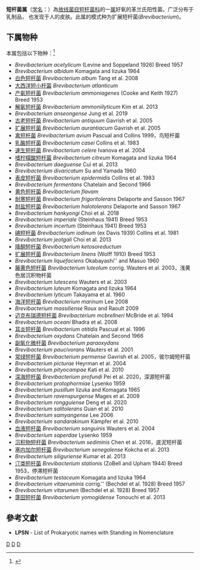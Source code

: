 {{Automatic taxobox
| taxon = Brevibacterium
| authority = (Breed，1953) Collins et al.,1980
| type species = 扩展短杆菌<br>''Brevibacterium linens''
| type species authority = (Wolff, 1910) Breed, 1953
}}
'''短杆菌属'''（[[学名|学名]]：{{lang|la|''Brevibacterium''}}）為[[放线菌目|放线菌目]][[短杆菌科|短杆菌科]]的一[[属|属]]好氧的革兰氏阳性菌。广泛分布于乳制品， 也发现于人的皮肤。此属的模式种为扩展短杆菌(''Brevibacterium '')。

==下属物种==
本属包括以下物种：<ref>{{cite web |title=Brevibacterium Breed, 1953 |url=https://www.gbif.org/species/3224718 |website=GBIF}}</ref>
* ''Brevibacterium acetylicum'' (Levine and Soppeland 1926) Breed 1957
* ''Brevibacterium albidum'' Komagata and Iizuka 1964
* [[白色短杆菌|白色短杆菌]] ''Brevibacterium album'' Tang et al. 2008
* [[大西洋短小杆菌|大西洋短小杆菌]] ''Brevibacterium atlanticum''
* [[产氨短杆菌|产氨短杆菌]] ''Brevibacterium ammoniagenes'' (Cooke and Keith 1927) Breed 1953
* [[解氨短杆菌|解氨短杆菌]] ''Brevibacterium ammoniilyticum'' Kim et al. 2013
* ''Brevibacterium anseongense'' Jung et al. 2019
* [[古老短杆菌|古老短杆菌]] ''Brevibacterium antiquum'' Gavrish et al. 2005
* [[扩展短杆菌|扩展短杆菌]] ''Brevibacterium aurantiacum'' Gavrish et al. 2005
* [[禽短杆菌|禽短杆菌]] ''Brevibacterium avium'' Pascual and Collins 1999，鸟短杆菌
* [[乳酪短杆菌|乳酪短杆菌]] ''Brevibacterium casei'' Collins et al. 1983
* [[速生短杆菌|速生短杆菌]] ''Brevibacterium celere'' Ivanova et al. 2004
* [[嗜柠檬酸短杆菌|嗜柠檬酸短杆菌]] ''Brevibacterium citreum'' Komagata and Iizuka 1964
* ''Brevibacterium daeguense'' Cui et al. 2013
* ''Brevibacterium divaricatum'' Su and Yamada 1960
* [[表皮短杆菌|表皮短杆菌]] ''Brevibacterium epidermidis'' Collins et al. 1983
* ''Brevibacterium fermentans'' Chatelain and Second 1966
* [[黄色短杆菌|黄色短杆菌]] ''Brevibacterium flavam''
* [[耐寒短杆菌|耐寒短杆菌]] ''Brevibacterium frigoritolerans'' Delaporte and Sasson 1967
* [[耐盐短杆菌|耐盐短杆菌]] ''Brevibacterium halotolerans'' Delaporte and Sasson 1967
* ''Brevibacterium hankyongi'' Choi et al. 2018
* ''Brevibacterium imperiale'' (Steinhaus 1941) Breed 1953
* ''Brevibacterium incertum'' (Steinhaus 1941) Breed 1953
* [[碘短杆菌|碘短杆菌]] ''Brevibacterium iodinum'' (ex Davis 1939) Collins et al. 1981
* ''Brevibacterium jeotgali'' Choi et al. 2013
* [[降酮短杆菌|降酮短杆菌]] ''Brevibacterium ketosoreductum''
* [[扩展短杆菌|扩展短杆菌]] ''Brevibacterium linens'' (Wolff 1910) Breed 1953
* ''Brevibacterium liquefaciens'' Okabayashi'' and Masuo 1960
* [[藤黄色短杆菌|藤黄色短杆菌]] ''Brevibacterium luteolum'' corrig. Wauters et al. 2003，浅黄色居沉积物杆菌
* ''Brevibacterium lutescens'' Wauters et al. 2003
* ''Brevibacterium luteum'' Komagata and Iizuka 1964
* ''Brevibacterium lyticum'' Takayama et al. 1960
* [[海洋短杆菌|海洋短杆菌]] ''Brevibacterium marinum'' Lee 2008
* ''Brevibacterium massiliense'' Roux and Raoult 2009
* [[迈克布瑞德短杆菌|迈克布瑞德短杆菌]] ''Brevibacterium mcbrellneri'' McBride et al. 1994
* ''Brevibacterium oceani'' Bhadra et al. 2008
* [[耳炎短杆菌|耳炎短杆菌]] ''Brevibacterium otitidis'' Pascual et al. 1996
* ''Brevibacterium oxydans'' Chatelain and Second 1966
* [[副氧化微杆菌|副氧化微杆菌]] ''Brevibacterium  paraoxydans''
* ''Brevibacterium paucivorans'' Wauters et al. 2001
* [[常绿短杆菌|常绿短杆菌]] ''Brevibacterium permense'' Gavrish et al. 2005，彼尔姆短杆菌
* ''Brevibacterium picturae'' Heyrman et al. 2004
* ''Brevibacterium pityocampae'' Kati et al. 2010
* [[深海短杆菌|深海短杆菌]] ''Brevibacterium profundi'' Pei et al. 2020，深源短杆菌
* ''Brevibacterium protophormiae'' Lysenko 1959
* ''Brevibacterium pusillum'' Iizuka and Komagata 1965
* ''Brevibacterium ravenspurgense'' Mages et al. 2009
* ''Brevibacterium rongguiense'' Deng et al. 2020
* ''Brevibacterium salitolerans'' Guan et al. 2010
* ''Brevibacterium samyangense'' Lee 2006
* ''Brevibacterium sandarakinum'' Kämpfer et al. 2010
* [[血液短杆菌|血液短杆菌]] ''Brevibacterium sanguinis'' Wauters et al. 2004
* ''Brevibacterium saperdae'' Lysenko 1959
* [[沉积物短杆菌|沉积物短杆菌]] ''Brevibacterium sediminis'' Chen et al. 2016，底泥短杆菌
* [[塞内加尔短杆菌|塞内加尔短杆菌]] ''Brevibacterium senegalense'' Kokcha et al. 2013
* ''Brevibacterium siliguriense'' Kumar et al. 2013
* [[汀类短杆菌|汀类短杆菌]] ''Brevibacterium stationis'' (ZoBell and Upham 1944) Breed 1953，停滞短杆菌
* ''Brevibacterium testaceum'' Komagata and Iizuka 1964
* ''Brevibacterium vitaeruminis'' corrig.'' (Bechdel et al. 1928) Breed 1957
* ''Brevibacterium vitarumen'' (Bechdel et al. 1928) Breed 1957
* [[蓬田短杆菌|蓬田短杆菌]] ''Brevibacterium yomogidense'' Tonouchi et al. 2013

==參考文獻==
{{reflist}}
* '''LPSN''' - List of Prokaryotic names with Standing in Nomenclature

{{taxonbar}}

[[Category:革兰氏阳性菌|D]]
[[Category:_短杆菌科|D]]
[[Category:1980年描述的分类群|D]]